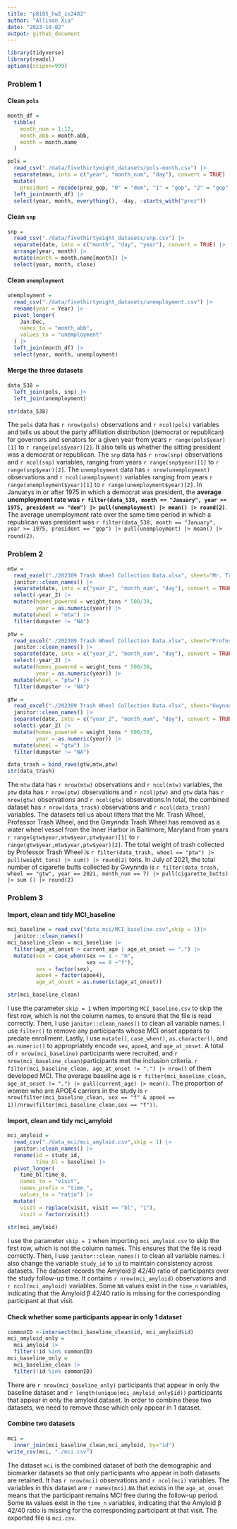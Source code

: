 ```yaml
---
title: "p8105_hw2_zx2482"
author: "Allison Xia"
date: "2023-10-02"
output: github_document
---
```


```r
library(tidyverse)
library(readxl)
options(scipen=999)
```

### Problem 1

#### Clean `pols`
```r
month_df = 
  tibble(
    month_num = 1:12,
    month_abb = month.abb,
    month = month.name
  )

pols = 
  read_csv("./data/fivethirtyeight_datasets/pols-month.csv") |>
  separate(mon, into = c("year", "month_num", "day"), convert = TRUE) |>
  mutate(
    president = recode(prez_gop, "0" = "dem", "1" = "gop", "2" = "gop")) |>
  left_join(month_df) |>
  select(year, month, everything(), -day, -starts_with("prez")) 
```

#### Clean `snp`
```r
snp = 
  read_csv("./data/fivethirtyeight_datasets/snp.csv") |>
  separate(date, into = c("month", "day", "year"), convert = TRUE) |>
  arrange(year, month) |>
  mutate(month = month.name[month]) |>
  select(year, month, close) 
```
#### Clean `unemployment` 
```r
unemployment = 
  read_csv("./data/fivethirtyeight_datasets/unemployment.csv") |>
  rename(year = Year) |>
  pivot_longer(
    Jan:Dec, 
    names_to = "month_abb",
    values_to = "unemployment"
  ) |> 
  left_join(month_df) |> 
  select(year, month, unemployment)
```

#### Merge the three datasets

```r
data_538 = 
  left_join(pols, snp) |>
  left_join(unemployment)

str(data_538)
```

The `pols` data has `r nrow(pols)` observations and `r ncol(pols)` variables and tells us about the party affiliation distribution (democrat or republican) for governors and senators for a given year from years `r range(pols$year)[1]` to `r range(pols$year)[2]`. It also tells us whether the sitting president was a democrat or republican. The `snp` data has `r nrow(snp)` observations and `r ncol(snp)` variables, ranging from years `r range(snp$year)[1]` to `r range(snp$year)[2]`. The `unemployment` data has `r nrow(unemployment)` observations and `r ncol(unemployment)` variables ranging from years `r range(unemployment$year)[1]` to `r range(unemployment$year)[2]`. In Januarys in or after 1975 in which a democrat was president, the **average unemployment rate was `r filter(data_538, month == "January", year >= 1975, president == "dem") |> pull(unemployment) |> mean() |> round(2)`**.  The average unemployment rate over the same time period in which a republican was president was `r filter(data_538, month == "January", year >= 1975, president == "gop") |> pull(unemployment) |> mean() |> round(2)`.

### Problem 2
```r
mtw = 
  read_excel("./202309 Trash Wheel Collection Data.xlsx", sheet="Mr. Trash Wheel", range =cell_cols("A:N")) |> 
  janitor::clean_names() |> 
  separate(date, into = c("year_2", "month_num", "day"), convert = TRUE) |> 
  select(-year_2) |> 
  mutate(homes_powered = weight_tons * 500/30,
         year = as.numeric(year)) |> 
  mutate(wheel = "mtw") |> 
  filter(dumpster != "NA")
```

```r
ptw = 
  read_excel("./202309 Trash Wheel Collection Data.xlsx", sheet="Professor Trash Wheel", range =cell_cols("A:M")) |> 
  janitor::clean_names() |> 
  separate(date, into = c("year_2", "month_num", "day"), convert = TRUE) |> 
  select(-year_2) |> 
  mutate(homes_powered = weight_tons * 500/30,
         year = as.numeric(year)) |> 
  mutate(wheel = "ptw") |> 
  filter(dumpster != "NA")
```

```r
gtw = 
  read_excel("./202309 Trash Wheel Collection Data.xlsx", sheet="Gwynnda Trash Wheel", range =cell_cols("A:K")) |> 
  janitor::clean_names() |> 
  separate(date, into = c("year_2", "month_num", "day"), convert = TRUE) |> 
  select(-year_2) |> 
  mutate(homes_powered = weight_tons * 500/30,
         year = as.numeric(year)) |> 
  mutate(wheel = "gtw") |> 
  filter(dumpster != "NA")
```

```r
data_trash = bind_rows(gtw,mtw,ptw)
str(data_trash)
```
The `mtw` data has `r nrow(mtw)` observations and `r ncol(mtw)` variables, the `ptw` data has `r nrow(ptw)` observations and `r ncol(ptw)` and `gtw` data has `r nrow(gtw)` observations and `r ncol(gtw)` observations.In total, the combined dataset has `r nrow(data_trash)` observations and `r ncol(data_trash)` variables. The datasets tell us about litters that the Mr. Trash Wheel, Professor Trash Wheel, and the Gwynnda Trash Wheel has removed as a water wheel vessel from the Inner Harbor in Baltimore, Maryland from years `r range(gtw$year,mtw$year,ptw$year)[1]` to `r range(gtw$year,mtw$year,ptw$year)[2]`. The total weight of trash collected by Professor Trash Wheel is `r filter(data_trash, wheel == "ptw") |> pull(weight_tons) |> sum() |> round(2)` tons. In July of 2021, the total number of cigarette butts collected by Gwynnda is `r filter(data_trash, wheel == "gtw", year == 2021, month_num == 7) |> pull(cigarette_butts) |> sum () |> round(2)` 

### Problem 3

#### Import, clean and tidy MCI_baseline
```r
mci_baseline = read_csv("data_mci/MCI_baseline.csv",skip = 1)|> 
  janitor::clean_names()
mci_baseline_clean = mci_baseline |> 
  filter(age_at_onset > current_age | age_at_onset == ".") |> 
  mutate(sex = case_when(sex == 1 ~ "m",
                         sex == 0 ~"f"),
         sex = factor(sex),
         apoe4 = factor(apoe4),
         age_at_onset = as.numeric(age_at_onset)) 

str(mci_baseline_clean)
```
I use the parameter `skip = 1` when importing `MCI_baseline.csv` to skip the first row, which is not the column names, to ensure that the file is read correctly. Then, I use `janitor::clean_names()` to clean all variable names. I use `filter()` to remove any participants whose MCI onset appears to predate enrollment. Lastly, I use `mutate()`, `case_when()`, `as.character()`, and `as.numeric()` to appropriately encode `sex`, `apoe4`, and `age_at_onset`. A total of `r nrow(mci_baseline)` participants were recruited, and `r nrow(mci_baseline_clean)`participants met the inclusion criteria. `r filter(mci_baseline_clean, age_at_onset != ".") |> nrow()` of them developed MCI. The average baseline age is `r filter(mci_baseline_clean, age_at_onset != ".") |> pull(current_age) |> mean()`. The proportion of women who are APOE4 carriers in the study is `r nrow(filter(mci_baseline_clean, sex == "f" & apoe4 == 1))/nrow(filter(mci_baseline_clean,sex == "f"))`.

#### Import, clean and tidy mci_amyloid
```r
mci_amyloid = 
  read_csv("./data_mci/mci_amyloid.csv",skip = 1) |> 
  janitor::clean_names() |> 
  rename(id = study_id,
         time_bl = baseline) |> 
  pivot_longer(
    time_bl:time_8,
    names_to = "visit", 
    names_prefix = "time_",
    values_to = "ratio") |>
  mutate(
    visit = replace(visit, visit == "bl", "1"),
    visit = factor(visit))
 
str(mci_amyloid)
```

I use the parameter `skip = 1` when importing `mci_amyloid.csv` to skip the first row, which is not the column names. This ensures that the file is read correctly. Then, I use `janitor::clean_names()` to clean all variable names. I also change the variable `study_id` to `id` to maintain consistency across datasets.
The dataset records the Amyloid β 42/40 ratio of participants over the study follow-up time. It contains `r nrow(mci_amyloid)` observations and `r ncol(mci_amyloid)` variables. Some `NA` values exist in the `time_n` variables, indicating that the Amyloid β 42/40 ratio is missing for the corresponding participant at that visit.

#### Check whether some participants appear in only 1 dataset
```r
commonID <-intersect(mci_baseline_clean$id, mci_amyloid$id)
mci_amyloid_only = 
  mci_amyloid |>
  filter(!id %in% commonID)
mci_baseline_only =
  mci_baseline_clean |> 
  filter(!id %in% commonID)
```

There are `r nrow(mci_baseline_only)` participants that appear in only the baseline dataset and `r length(unique(mci_amyloid_only$id))` participants that appear in only the amyloid dataset. In order to combine these two datasets, we need to remove those which only appear in 1 dataset.

#### Combine two datasets
```r
mci =
  inner_join(mci_baseline_clean,mci_amyloid, by="id")
write_csv(mci, "./mci.csv")
```
The dataset `mci` is the combined dataset of both the demographic and biomarker datasets so that only participants who appear in both datasets are retained. It has `r nrow(mci)` observations and `r ncol(mci)` variables. The variables in this dataset are `r names(mci)`.`NA` that exists in the `age_at_onset` means that the participant remains MCI free during the follow-up period. Some `NA` values exist in the `time_n` variables, indicating that the Amyloid β 42/40 ratio is missing for the corresponding participant at that visit. The exported file is `mci.csv`.
